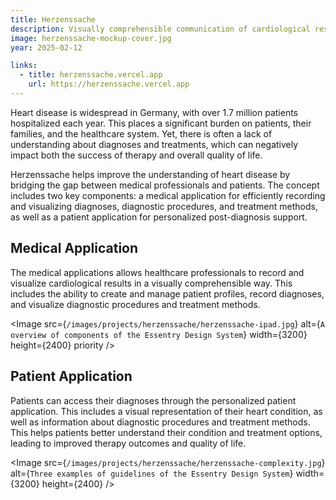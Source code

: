 ```yaml
---
title: Herzenssache
description: Visually comprehensible communication of cardiological results for patients.
image: herzenssache-mockup-cover.jpg
year: 2025-02-12

links: 
  - title: herzenssache.vercel.app
    url: https://herzenssache.vercel.app
---
```


Heart disease is widespread in Germany, with over 1.7 million patients hospitalized each year. This places a significant burden on patients, their families, and the healthcare system. Yet, there is often a lack of understanding about diagnoses and treatments, which can negatively impact both the success of therapy and overall quality of life.

Herzenssache helps improve the understanding of heart disease by bridging the gap between medical professionals and patients. The concept includes two key components: a medical application for efficiently recording and visualizing diagnoses, diagnostic procedures, and treatment methods, as well as a patient application for personalized post-diagnosis support.

## Medical Application

The medical applications allows healthcare professionals to record and visualize cardiological results in a visually comprehensible way. This includes the ability to create and manage patient profiles, record diagnoses, and visualize diagnostic procedures and treatment methods.

<Image 
    src={`/images/projects/herzenssache/herzenssache-ipad.jpg`}
    alt={`A overview of components of the Essentry Design System`}
    width={3200}
    height={2400}
    priority
/>

## Patient Application

Patients can access their diagnoses through the personalized patient application. This includes a visual representation of their heart condition, as well as information about diagnostic procedures and treatment methods. This helps patients better understand their condition and treatment options, leading to improved therapy outcomes and quality of life.

<Image 
    src={`/images/projects/herzenssache/herzenssache-complexity.jpg`}
    alt={`Three examples of guidelines of the Essentry Design System`}
    width={3200}
    height={2400}
/>